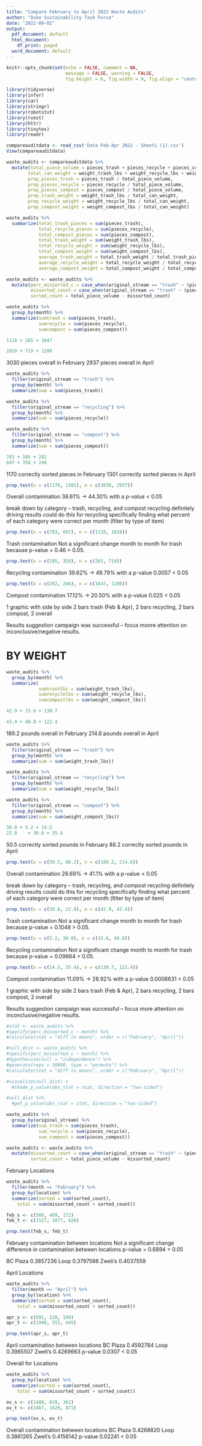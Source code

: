 ```yaml
---
title: "Compare February to April 2022 Waste Audits"
author: "Duke Sustainability Task Force"
date: "2022-09-02"
output:
  pdf_document: default
  html_document:
    df_print: paged
  word_document: default
---
```


```r
knitr::opts_chunk$set(echo = FALSE, comment = NA, 
                      message = FALSE, warning = FALSE,
                      fig.height = 6, fig.width = 9, fig.align = "center")
```

```r
library(tidyverse)
library(infer)
library(car)
library(stringr)
library(robotstxt)
library(rvest)
library(httr)
library(tinytex)
library(readr)
```

```r
compareauditdata <- read_csv('Data Feb-Apr 2022 - Sheet1 (1).csv')
View(compareauditdata)
```

```r
waste_audits <- compareauditdata %>% 
  mutate(total_piece_volume = pieces_trash + pieces_recycle + pieces_compost, 
        total_can_weight = weight_trash_lbs + weight_recycle_lbs + weight_compost_lbs, 
        prop_pieces_trash = pieces_trash / total_piece_volume,
        prop_pieces_recycle = pieces_recycle / total_piece_volume,
        prop_pieces_compost = pieces_compost / total_piece_volume,
        prop_trash_weight = weight_trash_lbs / total_can_weight,
        prop_recycle_weight = weight_recycle_lbs / total_can_weight,
        prop_compost_weight = weight_compost_lbs / total_can_weight)
```

```r
waste_audits %>% 
  summarize(total_trash_pieces = sum(pieces_trash),
            total_recycle_pieces = sum(pieces_recycle),
            total_compost_pieces = sum(pieces_compost),
            total_trash_weight = sum(weight_trash_lbs), 
            total_recycle_weight = sum(weight_recycle_lbs),
            total_compost_weight = sum(weight_compost_lbs),
            average_trash_weight = total_trash_weight / total_trash_pieces,
            average_recycle_weight = total_recycle_weight / total_recycle_pieces,
            average_compost_weight = total_compost_weight / total_compost_pieces)
```

```r
waste_audits <- waste_audits %>% 
  mutate(perc_missorted_c = case_when(original_stream == "trash" ~ (pieces_recycle + pieces_compost) / total_piece_volume, original_stream == "recycling" ~ (pieces_trash + pieces_compost) / total_piece_volume, original_stream == "compost" ~ (pieces_trash + pieces_recycle) / total_piece_volume),
         missorted_count = case_when(original_stream == "trash" ~ (pieces_recycle + pieces_compost), original_stream == "recycling" ~ (pieces_trash + pieces_compost), original_stream == "compost" ~ (pieces_trash + pieces_recycle)),
         sorted_count = total_piece_volume - missorted_count)
```

```r
waste_audits %>% 
  group_by(month) %>% 
  summarize(sumtrash = sum(pieces_trash),
            sumrecycle = sum(pieces_recycle),
            sumcompost = sum(pieces_compost))

1118 + 265 + 1647

1018 + 719 + 1200
```

3030 pieces overall in February
2937 pieces overall in April

```r
waste_audits %>% 
  filter(original_stream == "trash") %>% 
  group_by(month) %>% 
  summarize(sum = sum(pieces_trash))
```

```r
waste_audits %>% 
  filter(original_stream == "recycling") %>% 
  group_by(month) %>% 
  summarize(sum = sum(pieces_recycle))
```

```r
waste_audits %>% 
  filter(original_stream == "compost") %>% 
  group_by(month) %>% 
  summarize(sum = sum(pieces_compost))
```

```r
783 + 105 + 282
697	+ 358 + 246
```

1170 correctly sorted pieces in February
1301 correctly sorted pieces in April

```r
prop.test(x = c(1170, 1301), n = c(3030, 2937))
```

Overall contamination
38.61% -> 44.30%  with a p-value < 0.05

break down by category -- trash, recycling, and compost
recycling definitely driving results
could do this for recycling specifically
finding what percent of each category were correct per month (filter by type of item)

```r
prop.test(x = c(783, 697), n = c(1118, 1018))
```

Trash contamination
Not a significant change month to month for trash because p-value = 0.46 > 0.05.

```r
prop.test(x = c(105, 358), n = c(265, 719))
```

Recycling contamination
39.62% -> 49.79%  with a p-value 0.0057 < 0.05

```r
prop.test(x = c(282, 246), n = c(1647, 1200))
```

Compost contamination
17.12% -> 20.50%  with a p-value 0.025 < 0.05

1 graphic with side by side
2 bars trash (Feb & Apr), 2 bars recycling, 2 bars compost, 2 overall

Results suggestion campaign was successful -- focus monre attention on inconclusive/negative results.









# BY WEIGHT
```r
waste_audits %>% 
  group_by(month) %>% 
  summarize(
            sumtrashlbs = sum(weight_trash_lbs),
            sumrecyclelbs = sum(weight_recycle_lbs),
            sumcompostlbs = sum(weight_compost_lbs))

42.9 + 15.6 + 130.7

43.4 + 48.8 + 122.4
```

189.2 pounds overall in February
214.6 pounds overall in April

```r
waste_audits %>% 
  filter(original_stream == "trash") %>% 
  group_by(month) %>% 
  summarize(sum = sum(weight_trash_lbs))
```

```r
waste_audits %>% 
  filter(original_stream == "recycling") %>% 
  group_by(month) %>% 
  summarize(sum = sum(weight_recycle_lbs))
```

```r
waste_audits %>% 
  filter(original_stream == "compost") %>% 
  group_by(month) %>% 
  summarize(sum = sum(weight_compost_lbs))
```

```r
30.8 + 5.2 + 14.5
22.8	+ 30.0 + 35.4
```

50.5 correctly sorted pounds in February
88.2 correctly sorted pounds in April

```r
prop.test(x = c(50.5, 88.2), n = c(189.2, 214.6))
```

Overall contamination
26.69% -> 41.1%  with a p-value < 0.05

break down by category -- trash, recycling, and compost
recycling definitely driving results
could do this for recycling specifically
finding what percent of each category were correct per month (filter by type of item)

```r
prop.test(x = c(30.8, 22.8), n = c(42.9, 43.4))
```

Trash contamination
Not a significant change month to month for trash because p-value = 0.1048 > 0.05.

```r
prop.test(x = c(5.2, 30.0), n = c(15.6, 48.8))
```

Recycling contamination
Not a significant change month to month for trash because p-value = 0.09864 > 0.05.

```r
prop.test(x = c(14.5, 35.4), n = c(130.7, 122.4))
```

Compost contamination
11.09% -> 28.92%  with a p-value 0.0006631 < 0.05

1 graphic with side by side
2 bars trash (Feb & Apr), 2 bars recycling, 2 bars compost, 2 overall

Results suggestion campaign was successful -- focus more attention on inconclusive/negative results.



















```r
#stat <- waste_audits %>%
#specify(perc_missorted_c ~ month) %>%
#calculate(stat = "diff in means", order = c("February", "April"))
```

```r
#null_dist <- waste_audits %>%
#specify(perc_missorted_c ~ month) %>%
#hypothesize(null = "independence") %>%
#generate(reps = 10000, type = "permute") %>%
#calculate(stat = "diff in means", order = c("February", "April"))
```

```r
#visualize(null_dist) +
  #shade_p_value(obs_stat = stat, direction = "two-sided")
```

```r
#null_dist %>%
  #get_p_value(obs_stat = stat, direction = "two-sided") 
```


```r
waste_audits %>% 
  group_by(original_stream) %>% 
  summarize(sum_trash = sum(pieces_trash),
            sum_recycle = sum(pieces_recycle),
            sum_compost = sum(pieces_compost))
```



```r
waste_audits <- waste_audits %>% 
  mutate(missorted_count = case_when(original_stream == "trash" ~ (pieces_recycle + pieces_compost), original_stream == "recycling" ~ (pieces_trash + pieces_compost), original_stream == "compost" ~ (pieces_trash + pieces_recycle)),
         sorted_count = total_piece_volume - missorted_count)
```

February Locations

```r
waste_audits %>%
  filter(month == "February") %>% 
  group_by(location) %>%
  summarize(sorted = sum(sorted_count),
    total = sum(missorted_count + sorted_count))
```

```r
feb_s <- c(589, 409, 172)
feb_t <- c(1527, 1077, 426)

prop.test(feb_s, feb_t)
```

February contamination between locations
Not a significant change difference in contamination between locations
p-value = 0.6894 > 0.05

BC Plaza 0.3857236
Loop 0.3797586
Zweli's 0.4037559

April Locations

```r
waste_audits %>%
  filter(month == "April") %>% 
  group_by(location) %>%
  summarize(sorted = sum(sorted_count),
    total = sum(missorted_count + sorted_count))
```

```r
apr_s <- c(891, 220, 190)
apr_t <- c(1940, 552, 445)

prop.test(apr_s, apr_t)
```

April contamination between locations
BC Plaza 0.4592784
Loop 0.3985507
Zweli's 0.4269663
p-value 0.0307 < 0.05

Overall for Locations

```r
waste_audits %>%
  group_by(location) %>%
  summarize(sorted = sum(sorted_count),
    total = sum(missorted_count + sorted_count))
```

```r
ov_s <- c(1480, 629, 362)
ov_t <- c(3467, 1629, 871)

prop.test(ov_s, ov_t)
```

Overall contamination between locations
BC Plaza 0.4268820
Loop 0.3861265
Zweli's 0.4156142
p-value 0.02241 < 0.05
